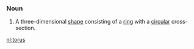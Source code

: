 ===Noun===

# A three-dimensional [[shape]] consisting of a [[ring]] with a [[circular]] cross-section.

[[nl:torus]]